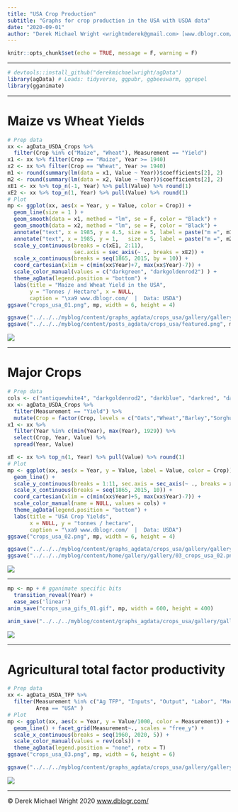 ```yaml
---
title: "USA Crop Production"
subtitle: "Graphs for crop production in the USA with USDA data"
date: "2020-09-01"
author: "Derek Michael Wright <wrightmderek@gmail.com> [www.dblogr.com/](https://dblogr.netlify.com/) [-Image Gallery-](https://dblogr.netlify.app/graphs_agdata/crops_usa/)"
---
```


```r
knitr::opts_chunk$set(echo = TRUE, message = F, warning = F)
```

---

```r
# devtools::install_github("derekmichaelwright/agData")
library(agData) # Loads: tidyverse, ggpubr, ggbeeswarm, ggrepel
library(gganimate)
```

---

# Maize vs Wheat Yields

```r
# Prep data
xx <- agData_USDA_Crops %>% 
  filter(Crop %in% c("Maize", "Wheat"), Measurement == "Yield")
x1 <- xx %>% filter(Crop == "Maize", Year >= 1940)
x2 <- xx %>% filter(Crop == "Wheat", Year >= 1940)
m1 <- round(summary(lm(data = x1, Value ~ Year))$coefficients[2], 2)
m2 <- round(summary(lm(data = x2, Value ~ Year))$coefficients[2], 2)
xE1 <- xx %>% top_n(-1, Year) %>% pull(Value) %>% round(1)
xE2 <- xx %>% top_n(1, Year) %>% pull(Value) %>% round(1)
# Plot
mp <- ggplot(xx, aes(x = Year, y = Value, color = Crop)) +
  geom_line(size = 1 ) +
  geom_smooth(data = x1, method = "lm", se = F, color = "Black") +
  geom_smooth(data = x2, method = "lm", se = F, color = "Black") +
  annotate("text", x = 1985, y = 4.5, size = 5, label = paste("m =", m1) ) +
  annotate("text", x = 1985, y = 1,   size = 5, label = paste("m =", m2) ) +
  scale_y_continuous(breaks = c(xE1, 2:11), 
                     sec.axis = sec_axis(~ ., breaks = xE2)) +
  scale_x_continuous(breaks = seq(1865, 2015, by = 10)) +
  coord_cartesian(xlim = c(min(xx$Year)+7, max(xx$Year)-7)) +
  scale_color_manual(values = c("darkgreen", "darkgoldenrod2") ) +
  theme_agData(legend.position = "bottom") +
  labs(title = "Maize and Wheat Yield in the USA", 
       y = "Tonnes / Hectare", x = NULL,
       caption = "\xa9 www.dblogr.com/  |  Data: USDA")
ggsave("crops_usa_01.png", mp, width = 6, height = 4)
```

```r
ggsave("../../../myblog/content/graphs_agdata/crops_usa/gallery/gallery/crops_usa_01.png", mp, width = 6, height = 4)
ggsave("../../../myblog/content/posts_agdata/crops_usa/featured.png", mp, width = 6, height = 4)
```

![](crops_usa_01.png)

---

# Major Crops

```r
# Prep data
cols <- c("antiquewhite4", "darkgoldenrod2", "darkblue", "darkred", "darkgreen")
xx <- agData_USDA_Crops %>% 
  filter(Measurement == "Yield") %>% 
  mutate(Crop = factor(Crop, levels = c("Oats","Wheat","Barley","Sorghum","Maize")))
x1 <- xx %>% 
  filter(Year %in% c(min(Year), max(Year), 1929)) %>%
  select(Crop, Year, Value) %>% 
  spread(Year, Value)

xE <- xx %>% top_n(1, Year) %>% pull(Value) %>% round(1)
# Plot
mp <- ggplot(xx, aes(x = Year, y = Value, label = Value, color = Crop)) + 
  geom_line() +
  scale_y_continuous(breaks = 1:11, sec.axis = sec_axis(~ ., breaks = xE)) +
  scale_x_continuous(breaks = seq(1865, 2015, 10)) +
  coord_cartesian(xlim = c(min(xx$Year)+5, max(xx$Year)-7)) +
  scale_color_manual(name = NULL, values = cols) +
  theme_agData(legend.position = "bottom") + 
  labs(title = "USA Crop Yields",
       x = NULL, y = "tonnes / hectare",
       caption = "\xa9 www.dblogr.com/  |  Data: USDA")
ggsave("crops_usa_02.png", mp, width = 6, height = 4)
```

```r
ggsave("../../../myblog/content/graphs_agdata/crops_usa/gallery/gallery/crops_usa_02.png", mp, width = 6, height = 4)
ggsave("../../../myblog/content/home/gallery/gallery/03_crops_usa_02.png", mp, width = 6, height = 4)
```

![](crops_usa_02.png)

---

```r
mp <- mp + # gganimate specific bits
  transition_reveal(Year) +
  ease_aes('linear')
anim_save("crops_usa_gifs_01.gif", mp, width = 600, height = 400)
```

```r
anim_save("../../../myblog/content/graphs_agdata/crops_usa/gallery/gallery/crops_usa_gifs_01.gif", mp, width = 600, height = 400)
```

![](crops_usa_gifs_01.gif)

---

# Agricultural total factor productivity 

```r
# Prep data
xx <- agData_USDA_TFP %>% 
  filter(Measurement %in% c("Ag TFP", "Inputs", "Output", "Labor", "Machinery"),
         Area == "USA" )
# Plot
mp <- ggplot(xx, aes(x = Year, y = Value/1000, color = Measurement)) +
  geom_line() + facet_grid(Measurement~., scales = "free_y") +
  scale_x_continuous(breaks = seq(1960, 2020, 5)) +
  scale_color_manual(values = rev(cols)) +
  theme_agData(legend.position = "none", rotx = T)
ggsave("crops_usa_03.png", mp, width = 6, height = 6)
```

```r
ggsave("../../../myblog/content/graphs_agdata/crops_usa/gallery/gallery/crops_usa_03.png", mp, width = 6, height = 6)
```

![](crops_usa_03.png)

---

&copy; Derek Michael Wright 2020 [www.dblogr.com/](https://dblogr.netlify.com/)